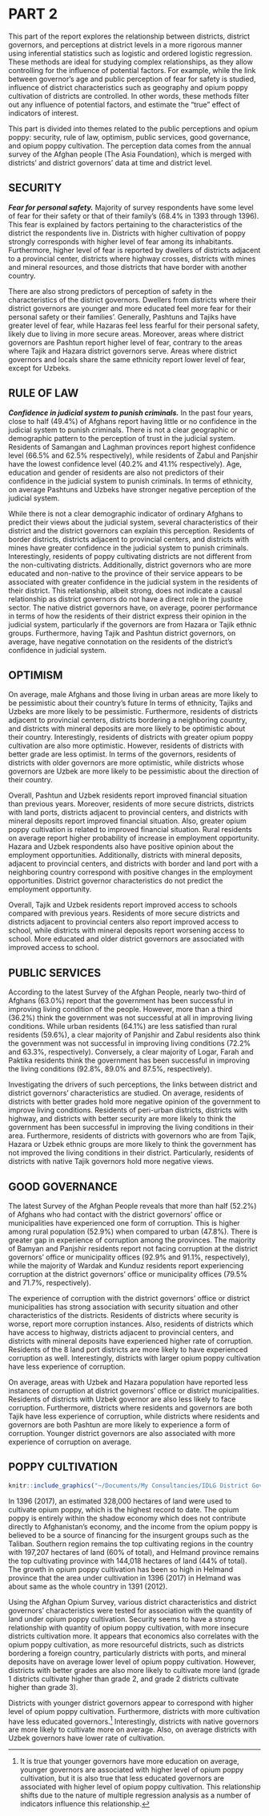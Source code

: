 
# PART 2

This part of the report explores the relationship between districts, district governors, and perceptions at district levels in a more rigorous manner using inferential statistics such as logistic and ordered logistic regression. These methods are ideal for studying complex relationships, as they allow controlling for the influence of potential factors. For example, while the link between governor's age and public perception of fear for safety is studied, influence of district characteristics such as geography and opium poppy cultivation of districts are controlled. In other words, these methods filter out any influence of potential factors, and estimate the "true" effect of indicators of interest.

This part is divided into themes related to the public perceptions and opium poppy: security, rule of law, optimism, public services, good governance, and opium poppy cultivation. The perception data comes from the annual survey of the Afghan people (The Asia Foundation), which is merged with districts' and district governors' data at time and district level.

## SECURITY

_**Fear for personal safety.**_ Majority of survey respondents have some level of fear for their safety or that of their family's (68.4% in 1393 through 1396). This fear is explained by factors pertaining to the characteristics of the district the respondents live in. Districts with higher cultivation of poppy strongly corresponds with higher level of fear among its inhabitants. Furthermore, higher level of fear is reported by dwellers of districts adjacent to a provincial center, districts where highway crosses, districts with mines and mineral resources, and those districts that have border with another country.

There are also strong predictors of perception of safety in the characteristics of the district governors. Dwellers from districts where their district governors are younger and more educated feel more fear for their personal safety or their families'. Generally, Pashtuns and Tajiks have greater level of fear, while Hazaras feel less fearful for their personal safety, likely due to living in more secure areas. Moreover, areas where district governors are Pashtun report higher level of fear, contrary to the areas where Tajik and Hazara district governors serve. Areas where district governors and locals share the same ethnicity report lower level of fear, except for Uzbeks.

## RULE OF LAW

_**Confidence in judicial system to punish criminals.**_ In the past four years, close to half (49.4%) of Afghans report having little or no confidence in the judicial system to punish criminals. There is not a clear geographic or demographic pattern to the perception of trust in the judicial system. Residents of Samangan and Laghman provinces report highest confidence level (66.5% and 62.5% respectively), while residents of Zabul and Panjshir have the lowest confidence level (40.2% and 41.1% respectively). Age, education and gender of residents are also not predictors of their confidence in the judicial system to punish criminals. In terms of ethnicity, on average Pashtuns and Uzbeks have stronger negative perception of the judicial system.

While there is not a clear demographic indicator of ordinary Afghans to predict their views about the judicial system, several characteristics of their district and the district governors can explain this perception. Residents of border districts, districts adjacent to provincial centers, and districts with mines have greater confidence in the judicial system to punish criminals. Interestingly, residents of poppy cultivating districts are not different from the non-cultivating districts. Additionally, district governors who are more educated and non-native to the province of their service appears to be associated with greater confidence in the judicial system in the residents of their district. This relationship, albeit strong, does not indicate a causal relationship as district governors do not have a direct role in the justice sector. The native district governors have, on average, poorer performance in terms of how the residents of their district express their opinion in the judicial system, particularly if the governors are from Hazara or Tajik ethnic groups. Furthermore, having Tajik and Pashtun district governors, on average, have negative connotation on the residents of the district's confidence in judicial system.

## OPTIMISM

On average, male Afghans and those living in urban areas are more likely to be pessimistic about their country's future In terms of ethnicity, Tajiks and Uzbeks are more likely to be pessimistic. Furthermore, residents of districts adjacent to provincial centers, districts bordering a neighboring country, and districts with mineral deposits are more likely to be optimistic about their country. Interestingly, residents of districts with greater opium poppy cultivation are also more optimistic. However, residents of districts with better grade are less optimist. In terms of the governors, residents of districts with older governors are more optimistic, while districts whose governors are Uzbek are more likely to be pessimistic about the direction of their country.

Overall, Pashtun and Uzbek residents report improved financial situation than previous years. Moreover, residents of more secure districts, districts with land ports, districts adjacent to provincial centers, and districts with mineral deposits report improved financial situation. Also, greater opium poppy cultivation is related to improved financial situation. Rural residents on average report higher probability of increase in employment opportunity. Hazara and Uzbek respondents also have positive opinion about the employment opportunities. Additionally, districts with mineral deposits, adjacent to provincial centers, and districts with border and land port with a neighboring country correspond with positive changes in the employment opportunities. District governor characteristics do not predict the employment opportunity.

Overall, Tajik and Uzbek residents report improved access to schools compared with previous years. Residents of more secure districts and districts adjacent to provincial centers also report improved access to school, while districts with mineral deposits report worsening access to school. More educated and older district governors are associated with improved access to school.

## PUBLIC SERVICES

According to the latest Survey of the Afghan People, nearly two-third of Afghans (63.0%) report that the government has been successful in improving living condition of the people. However, more than a third (36.2%) think the government was not successful at all in improving living conditions. While urban residents (64.1%) are less satisfied than rural residents (59.6%), a clear majority of Panjshir and Zabul residents also think the government was not successful in improving living conditions (72.2% and 63.3%, respectively). Conversely, a clear majority of Logar, Farah and Paktika residents think the government has been successful in improving the living conditions (92.8%, 89.0% and 87.5%, respectively).

Investigating the drivers of such perceptions, the links between district and district governors' characteristics are studied. On average, residents of districts with better grades hold more negative opinion of the government to improve living conditions. Residents of peri-urban districts, districts with highway, and districts with better security are more likely to think the government has been successful in improving the living conditions in their area. Furthermore, residents of districts with governors who are from Tajik, Hazara or Uzbek ethnic groups are more likely to think the government has not improved the living conditions in their district. Particularly, residents of districts with native Tajik governors hold more negative views.

## GOOD GOVERNANCE

The latest Survey of the Afghan People reveals that more than half (52.2%) of Afghans who had contact with the district governors' office or municipalities have experienced one form of corruption. This is higher among rural population (52.9%) when compared to urban (47.8%). There is greater gap in experience of corruption among the provinces. The majority of Bamyan and Panjshir residents report not facing corruption at the district governors' office or municipality offices (92.9% and 91.1%, respectively), while the majority of Wardak and Kunduz residents report experiencing corruption at the district governors' office or municipality offices (79.5% and 71.7%, respectively).

The experience of corruption with the district governors' office or district municipalities has strong association with security situation and other characteristics of the districts. Residents of districts where security is worse, report more corruption instances. Also, residents of districts which have access to highway, districts adjacent to provincial centers, and districts with mineral deposits have experienced higher rate of corruption. Residents of the 8 land port districts are more likely to have experienced corruption as well. Interestingly, districts with larger opium poppy cultivation have less experience of corruption.

On average, areas with Uzbek and Hazara population have reported less instances of corruption at district governors' office or district municipalities. Residents of districts with Uzbek governor are also less likely to face corruption. Furthermore, districts where residents and governors are both Tajik have less experience of corruption, while districts where residents and governors are both Pashtun are more likely to experience a form of corruption. Younger district governors are also associated with more experience of corruption on average.

## POPPY CULTIVATION

```r
knitr::include_graphics("~/Documents/My Consultancies/IDLG District Governor's Report/Maps/opium cultivation by district (2017).png")
```

In 1396 (2017), an estimated 328,000 hectares of land were used to cultivate opium poppy, which is the highest record to date. The opium poppy is entirely within the shadow economy which does not contribute directly to Afghanistan's economy, and the income from the opium poppy is believed to be a source of financing for the insurgent groups such as the Taliban. Southern region remains the top cultivating regions in the country with 197,207 hectares of land (60% of total), and Helmand province remains the top cultivating province with 144,018 hectares of land (44% of total). The growth in opium poppy cultivation has been so high in Helmand province that the area under cultivation in 1396 (2017) in Helmand was about same as the whole country in 1391 (2012).

Using the Afghan Opium Survey, various district characteristics and district governors' characteristics were tested for association with the quantity of land under opium poppy cultivation. Security seems to have a strong relationship with quantity of opium poppy cultivation, with more insecure districts cultivation more. It appears that economics also correlates with the opium poppy cultivation, as more resourceful districts, such as districts bordering a foreign country, particularly districts with ports, and mineral deposits have on average lower level of opium poppy cultivation. However, districts with better grades are also more likely to cultivate more land (grade 1 districts cultivate higher than grade 2, and grade 2 districts cultivate higher than grade 3).

Districts with younger district governors appear to correspond with higher level of opium poppy cultivation. Furthermore, districts with more cultivation have less educated governors.^[It is true that younger governors have more education on average, younger governors are associated with higher level of opium poppy cultivation, but it is also true that less educated governors are associated with higher level of opium poppy cultivation. This relationship shifts due to the nature of multiple regression analysis as a number of indicators influence this relationship.] Interestingly, districts with native governors are more likely to cultivate more on average. Also, on average districts with Uzbek governors have lower rate of cultivation.

